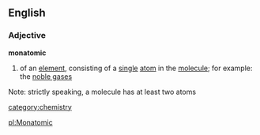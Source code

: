 ==English==
===Adjective===
'''monatomic'''
# of an [[element]], consisting of a [[single]] [[atom]] in the [[molecule]]; for example: the [[noble gas]]es

Note: strictly speaking, a molecule has at least two atoms

[[category:chemistry]]

[[pl:Monatomic]]